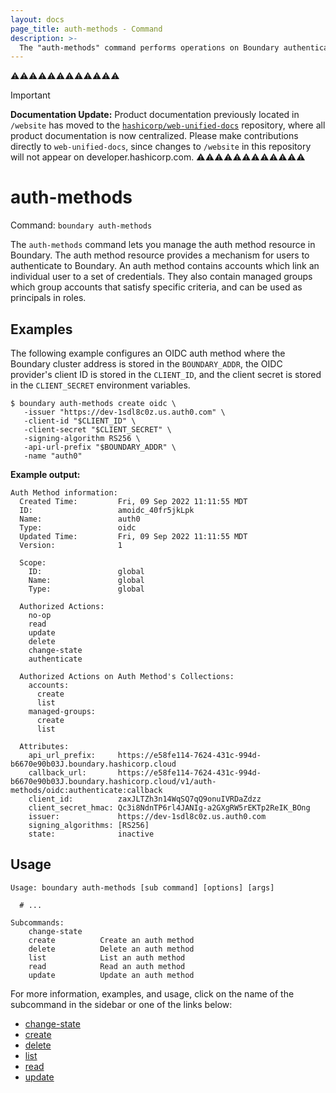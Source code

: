```yaml
---
layout: docs
page_title: auth-methods - Command
description: >-
  The "auth-methods" command performs operations on Boundary authentication method resources. Auth methods let users authenticate to Boundary.
---
```


⚠️⚠️⚠️⚠️⚠️⚠️⚠️⚠️⚠️⚠️⚠️⚠️
> [!IMPORTANT]  
> **Documentation Update:** Product documentation previously located in `/website` has moved to the [`hashicorp/web-unified-docs`](https://github.com/hashicorp/web-unified-docs) repository, where all product documentation is now centralized. Please make contributions directly to `web-unified-docs`, since changes to `/website` in this repository will not appear on developer.hashicorp.com.
⚠️⚠️⚠️⚠️⚠️⚠️⚠️⚠️⚠️⚠️⚠️⚠️

# auth-methods

Command: `boundary auth-methods`

The `auth-methods` command lets you manage the auth method resource in Boundary. The auth
method resource provides a mechanism for users to authenticate to
Boundary. An auth method contains accounts which link an individual user to a
set of credentials. They also contain managed groups which group accounts that satisfy
specific criteria, and can be used as principals in roles.

## Examples

The following example configures an OIDC auth method where the Boundary cluster
address is stored in the `BOUNDARY_ADDR`, the OIDC provider's client ID is
stored in the `CLIENT_ID`, and the client secret is stored in the
`CLIENT_SECRET` environment variables.

```shell-session
$ boundary auth-methods create oidc \
   -issuer "https://dev-1sdl8c0z.us.auth0.com" \
   -client-id "$CLIENT_ID" \
   -client-secret "$CLIENT_SECRET" \
   -signing-algorithm RS256 \
   -api-url-prefix "$BOUNDARY_ADDR" \
   -name "auth0"
```

**Example output:**

<CodeBlockConfig hideClipboard>

```plaintext
Auth Method information:
  Created Time:         Fri, 09 Sep 2022 11:11:55 MDT
  ID:                   amoidc_40fr5jkLpk
  Name:                 auth0
  Type:                 oidc
  Updated Time:         Fri, 09 Sep 2022 11:11:55 MDT
  Version:              1

  Scope:
    ID:                 global
    Name:               global
    Type:               global

  Authorized Actions:
    no-op
    read
    update
    delete
    change-state
    authenticate

  Authorized Actions on Auth Method's Collections:
    accounts:
      create
      list
    managed-groups:
      create
      list

  Attributes:
    api_url_prefix:     https://e58fe114-7624-431c-994d-b6670e90b03J.boundary.hashicorp.cloud
    callback_url:       https://e58fe114-7624-431c-994d-b6670e90b03J.boundary.hashicorp.cloud/v1/auth-methods/oidc:authenticate:callback
    client_id:          zaxJLTZh3n14WqSQ7qQ9onuIVRDaZdzz
    client_secret_hmac: Qc3i8NdnTP6rl4JANIg-a2GXgRW5rEKTp2ReIK_BOng
    issuer:             https://dev-1sdl8c0z.us.auth0.com
    signing_algorithms: [RS256]
    state:              inactive
```

</CodeBlockConfig>

## Usage

<CodeBlockConfig hideClipboard>

```shell-session
Usage: boundary auth-methods [sub command] [options] [args]

  # ...

Subcommands:
    change-state
    create          Create an auth method
    delete          Delete an auth method
    list            List an auth method
    read            Read an auth method
    update          Update an auth method
```

</CodeBlockConfig>

For more information, examples, and usage, click on the name
of the subcommand in the sidebar or one of the links below:

- [change-state](/boundary/docs/commands/auth-methods/change-state)
- [create](/boundary/docs/commands/auth-methods/create)
- [delete](/boundary/docs/commands/auth-methods/delete)
- [list](/boundary/docs/commands/auth-methods/list)
- [read](/boundary/docs/commands/auth-methods/read)
- [update](/boundary/docs/commands/auth-methods/update)
